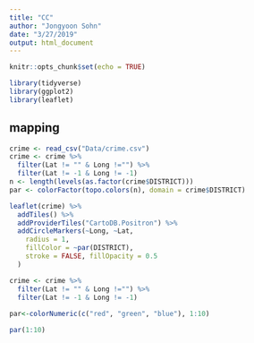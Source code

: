 ```yaml
---
title: "CC"
author: "Jongyoon Sohn"
date: "3/27/2019"
output: html_document
---
```


```r
knitr::opts_chunk$set(echo = TRUE)
```
```r
library(tidyverse)
library(ggplot2)
library(leaflet)
```

## mapping

```r
crime <- read_csv("Data/crime.csv")
crime <- crime %>%
  filter(Lat != "" & Long !="") %>%
  filter(Lat != -1 & Long != -1)
n <- length(levels(as.factor(crime$DISTRICT)))
par <- colorFactor(topo.colors(n), domain = crime$DISTRICT)

leaflet(crime) %>%
  addTiles() %>%
  addProviderTiles("CartoDB.Positron") %>%
  addCircleMarkers(~Long, ~Lat,
    radius = 1,
    fillColor = ~par(DISTRICT),
    stroke = FALSE, fillOpacity = 0.5
  )

```

```r
crime <- crime %>%
  filter(Lat != "" & Long !="") %>%
  filter(Lat != -1 & Long != -1)
  
par<-colorNumeric(c("red", "green", "blue"), 1:10)

par(1:10)
```

```r

```


